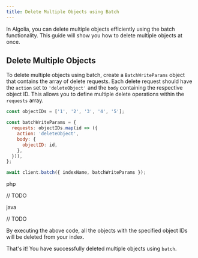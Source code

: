 ```yaml
---
title: Delete Multiple Objects using Batch
---
```



In Algolia, you can delete multiple objects efficiently using the batch functionality. This guide will show you how to delete multiple objects at once.

## Delete Multiple Objects

To delete multiple objects using batch, create a `BatchWriteParams` object that contains the array of delete requests. 
Each delete request should have the `action` set to `'deleteObject'` and the `body` containing the respective object ID. 
This allows you to define multiple delete operations within the `requests` array.

<TabsLanguage>
<TabItem value="javascript">

```javascript
const objectIDs = ['1', '2', '3', '4', '5'];

const batchWriteParams = {
  requests: objectIDs.map(id => ({
    action: 'deleteObject',
    body: {
      objectID: id,
    },
  })),
};

await client.batch({ indexName, batchWriteParams });
```

</TabItem>
<TabItem value="php">

php

// TODO

</TabItem>
<TabItem value="java">

java

// TODO

</TabItem>
</TabsLanguage>

By executing the above code, all the objects with the specified object IDs will be deleted from your index.

That's it! You have successfully deleted multiple objects using `batch`.
